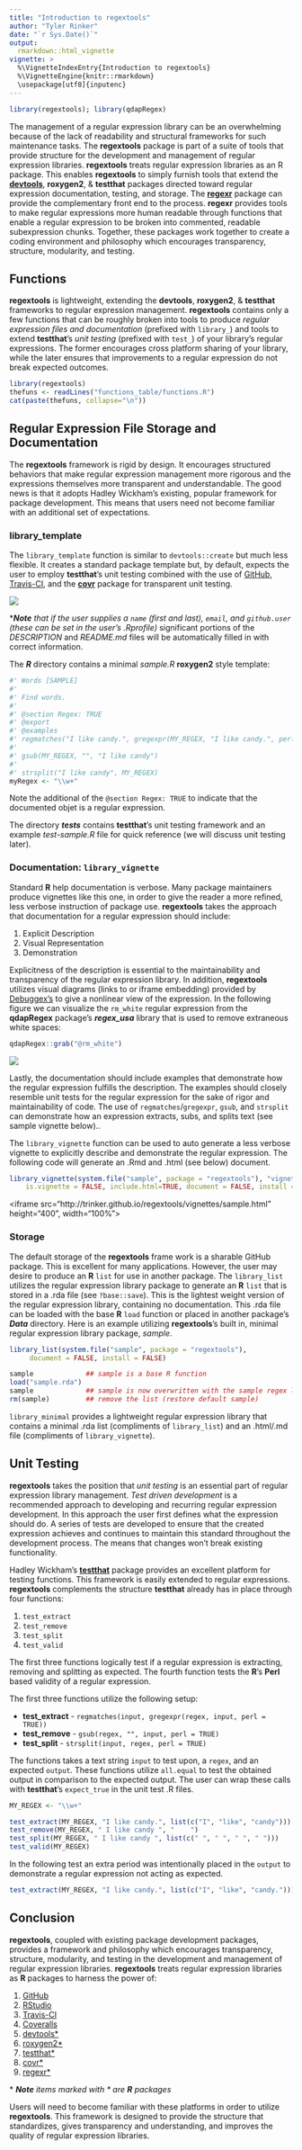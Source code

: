 ```yaml
---
title: "Introduction to regextools"
author: "Tyler Rinker"
date: "`r Sys.Date()`"
output: 
  rmarkdown::html_vignette
vignette: >
  %\VignetteIndexEntry{Introduction to regextools}
  %\VignetteEngine{knitr::rmarkdown}
  \usepackage[utf8]{inputenc}
---
```


```r
library(regextools); library(qdapRegex)
```

The management of a regular expression library can be an overwhelming because of the lack of readability and structural frameworks for such maintenance tasks.  The **regextools** package is part of a suite of tools that provide structure for the development and management of regular expression libraries.  **regextools** treats regular expression libraries as an R package.  This enables **regextools** to simply furnish tools that extend the [**devtools**](http://r-pkgs.had.co.nz/intro.html), **roxygen2**, & **testthat** packages directed toward regular expression documentation, testing, and storage.  The [**regexr**](https://github.com/trinker/regexr) package can provide the complementary front end to the process.  **regexr** provides tools to make regular expressions more human readable through functions that enable a regular expression to be broken into commented, readable subexpression chunks.  Together, these packages work together to create a coding environment and philosophy which encourages transparency, structure, modularity, and testing. 

## Functions

**regextools** is lightweight, extending the **devtools**, **roxygen2**, & **testthat** frameworks to regular expression management.  **regextools** contains only a few functions that can be roughly broken into tools to produce *regular expression files and documentation* (prefixed with `library_`) and tools to extend **testthat**'s *unit testing* (prefixed with `test_`) of your library's regular expressions.  The former encourages cross platform sharing of your library, while the later ensures that improvements to a regular expression do not break expected outcomes. 


```r
library(regextools)
thefuns <- readLines("functions_table/functions.R")
cat(paste(thefuns, collapse="\n"))
```

## Regular Expression File Storage and Documentation

The **regextools** framework is rigid by design.  It encourages structured behaviors that make regular expression management more rigorous and the expressions themselves more transparent and understandable.  The good news is that it adopts Hadley Wickham's existing, popular framework for package development.  This means that users need not become familiar with an additional set of expectations.

### library_template

The `library_template` function is similar to `devtools::create` but much less flexible.  It creates a standard package template but, by default, expects the user to employ **testthat**'s unit testing combined with the use of [GitHub](https://github.com/), [Travis-CI](https://travis-ci.org), and the [**covr**](https://github.com/jimhester/covr) package for transparent unit testing.

![](library_template.png)

\****Note** that if the user supplies a `name` (first and last), `email`, and `github.user` (these can be set in the user's .Rprofile)* significant portions of the *DESCRIPTION* and *README.md* files will be automatically filled in with correct information.

The ***R*** directory contains a minimal *sample.R* **roxygen2** style template:

```r
#' Words [SAMPLE] 
#' 
#' Find words.
#' 
#' @section Regex: TRUE
#' @export
#' @examples
#' regmatches("I like candy.", gregexpr(MY_REGEX, "I like candy.", perl = TRUE))
#' 
#' gsub(MY_REGEX, "", "I like candy")
#' 
#' strsplit("I like candy", MY_REGEX)   
myRegex <- "\\w+"
```

Note the additional of the `@section Regex: TRUE` to indicate that the documented objet is a regular expression.

The directory ***tests*** contains **testthat**'s unit testing framework and an example *test-sample.R* file for quick reference (we will discuss unit testing later).

### Documentation: `library_vignette`

Standard **R** help documentation is verbose.  Many package maintainers produce vignettes like this one, in order to give the reader a more refined, less verbose instruction of package use. **regextools** takes the approach that documentation for a regular expression should include:

1. Explicit Description
2. Visual Representation
3. Demonstration 

Explicitness of the description is essential to the maintainability and transparency of the regular expression library.  In addition, **regextools** utilizes visual diagrams (links to or iframe embedding) provided by [Debuggex's](https://www.debuggex.com) to give a nonlinear view of the expression.  In the following figure we can visualize the `rm_white` regular expression from the **qdapRegex** package's ***regex_usa*** library that is used to remove extraneous white spaces:

```r
qdapRegex::grab("@rm_white")
```

![](debuggex.png)

Lastly, the documentation should include examples that demonstrate how the regular expression fulfills the description.  The examples should closely resemble unit tests for the regular expression for the sake of rigor and maintainability of code.  The use of `regmatches`/`gregexpr`, `gsub`, and `strsplit` can demonstrate how an expression extracts, subs, and splits text (see sample vignette below)..

The `library_vignette` function can be used to auto generate a less verbose vignette to explicitly describe and demonstrate the regular expression.  The following code will generate an .Rmd and .html (see below) document.

```r
library_vignette(system.file("sample", package = "regextools"), "vignette",
    is.vignette = FALSE, include.html=TRUE, document = FALSE, install = FALSE)
```

<iframe src="http://trinker.github.io/regextools/vignettes/sample.html" height="400", width="100%"></iframe>

### Storage

The default storage of the **regextools** frame work is a sharable GitHub package.  This is excellent for many applications.  However, the user may desire to produce an **R** `list` for use in another package.  The `library_list` utilizes the regular expression library package to generate an **R** `list` that is stored in a .rda file (see `?base::save`).  This is the lightest weight version of the regular expression library, containing no documentation.  This .rda file can be loaded with the base **R** `load` function or placed in another package's ***Data*** directory.  Here is an example utilizing **regextools**'s built in, minimal regular expression library package, *sample*.


```r
library_list(system.file("sample", package = "regextools"),
     document = FALSE, install = FALSE)

sample             ## sample is a base R function
load("sample.rda")
sample             ## sample is now overwritten with the sample regex list
rm(sample)         ## remove the list (restore default sample)
```

`library_minimal` provides a lightweight regular expression library that contains a minimal .rda list (compliments of `library_list`) and an .html/.md file (compliments of `library_vignette`).

## Unit Testing

**regextools** takes the position that *unit testing* is an essential part of regular expression library management.  *Test driven development* is a recommended approach to developing and recurring regular expression development.  In this approach the user first defines what the expression should do.  A series of tests are developed to ensure that the created expression achieves and continues to maintain this standard throughout the development process.  The means that changes won’t break existing functionality.

Hadley Wickham's [**testthat**](http://journal.r-project.org/archive/2011-1/RJournal_2011-1_Wickham.pdf) package provides an excellent platform for testing functions.  This framework is easily extended to regular expressions.  **regextools** complements the structure **testthat** already has in place through four functions:

1. `test_extract`
2. `test_remove`
3. `test_split`
4. `test_valid`

The first three functions logically test if a regular expression is extracting, removing and splitting as expected.  The fourth function tests the **R**'s **Perl** based validity of a regular expression.

The first three functions utilize the following setup:

- **test_extract** - `regmatches(input, gregexpr(regex, input, perl = TRUE))`    
- **test_remove** - `gsub(regex, "", input, perl = TRUE)`    
- **test_split** - `strsplit(input, regex, perl = TRUE)`     

The functions takes a text string `input` to test upon, a `regex`, and an expected `output`.  These functions utilize `all.equal` to test the obtained output in comparison to the expected output.  The user can wrap these calls with **testthat**'s `expect_true` in the unit test .R files.

```r
MY_REGEX <- "\\w+"  

test_extract(MY_REGEX, "I like candy.", list(c("I", "like", "candy")))
test_remove(MY_REGEX, " I like candy ", "    ")
test_split(MY_REGEX, " I like candy ", list(c(" ", " ", " ", " ")))
test_valid(MY_REGEX)
```

In the following test an extra period was intentionally placed in the `output` to demonstrate a regular expression not acting as expected.

```r
test_extract(MY_REGEX, "I like candy.", list(c("I", "like", "candy.")))
```

## Conclusion

**regextools**, coupled with existing package development packages, provides a framework and philosophy which encourages transparency, structure, modularity, and testing in the development and management of regular expression libraries.  **regextools** treats regular expression libraries as **R** packages to harness the power of:

1. [GitHub](https://github.com)
2. [RStudio](http://www.rstudio.com/)
3. [Travis-CI](https://travis-ci.org)
4. [Coveralls](https://coveralls.io/)
5. [devtools*](http://r-pkgs.had.co.nz/intro.html)
6. [roxygen2*](http://cran.r-project.org/web/packages/roxygen2/index.html)
7. [testthat*](https://github.com/hadley/testthat)
8. [covr*](https://github.com/jimhester/covr)
9. [regexr*](https://github.com/trinker/regexr)

\* ***Note** items marked with \* are **R** packages*

Users will need to become familiar with these platforms in order to utilize **regextools**.  This framework is designed to provide the structure that standardizes, gives transparency and understanding, and improves the quality of regular expression libraries.


